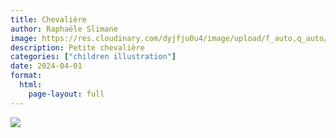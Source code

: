 ```yaml
---
title: Chevalière
author: Raphaële Slimane
image: https://res.cloudinary.com/dyjfju0u4/image/upload/f_auto,q_auto/v1757411575/chevalier_gbfjea.png
description: Petite chevalière
categories: ["children illustration"]
date: 2024-04-01
format:
  html:
    page-layout: full
---
```


![](https://res.cloudinary.com/dyjfju0u4/image/upload/f_auto,q_auto/v1757411575/chevalier_gbfjea.png)

